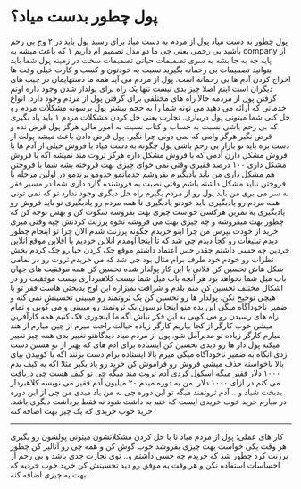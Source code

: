 # پول چطور بدست میاد؟ 

پول چطور به دست میاد پول از مردم به دست میاد برای رسید پول باید در ۲ وج بی رحم باشید بی رحمی یعنی چی ما دو مدل تصمیم ام داریم ۱ که باعث میشه یه company از پایه جه به جا بشه یه سری تصمیمات حیاتی تصمیمات سخت در زمینه پول شما باید بتوانید تصمیمات بی رحمانه بگیرید نسبت به خودتون و کسب و کارت خیلی وقت ها اخراج کردن آدم ها بی رحمانه است.
پول از مردم می آید همه ما دستهایمان در جیب های دیگران است اینم اصلا چیز بدی نیست تنها یک راه برای پولدار شدن وجود داره اونم گرفتن پول از مردمه حالا راه های مختلفی برای گرفتن پول از مردم وجود دارد.  انواع خدماتی که ارائه می دهید می تونه شما را به حجم بیشتر پول برسونه مشکلات مردم رو حل کنی شما میتونی پول دربیاری. تجارت یعنی حل کردن مشکلات مردم ۱ باید یاد بگیری که بی رحم باشی نسبت به حساب و کتاب نسبت به امور مالی هرگز پول قرض نده و قرض نگیر هرگز وامی که نمی دونی چرا نگیر.
پول قرض دادن باعث میشه پولت از دست بره باید تو بازار بی رحم باشی پول چگونه به دست میاد با فروش خیلی از آدم ها با فروش مشکل دارن آدمی که با فروش مشکل داره هرگز ثروت مند نمیشه اگه با فروش مشکل داری ۱۰۰ درصد فقیری وقتی نمی خوای چیزی بهت فروخته بشه شما با فروختن هم مشکل داری من باید یادبگیرم بفروشم خدماتمو خدومو برندمو در اولین مرحله با فروختن نباید مشکل داشته باشم وقتی نصبت به فروشنده گارد داری شما در مسیر فقر به سر می بری من باید پول رو از مردم بگیرم راه حل دیگری وجود ندارد تو که نمی تونی همه مردم رو یادبگیری باید خودتو یادبگیری تا همه مردم رو یادبگیری تو باید فروش رو یادبگیری یه تمرین هرکسی خواست چیزی بهت بفروشه سکوت کن و بهش توجه کن که چطور بهت میفروشه و چه چیزی بهت می فروشه نحوه پرزنت کردنش چیه وقتی میری خرید از خودت بپرس من چرا اینو خریدم چگونه پرزنت شدم الان چرا تو اینجام چطور دیدم تبلیغات رو کجا دیدم چی شد که تا اینجا اومدم انلاین خردیم یا افلاین موقع انلاین خردین چه حسی داشتم چقدر حس اعتماد داشتم موقع چک کردن چیا رو چک کردم بخش نظرات رو خودم خود طرف برام مثال بود چی شد که من خریدم
ثروت رو در تمامی شکل هاش تحسین کن فلانی با این کار پولدار شده تحسین کن همه موفقیت های جهان باب میل شما نخواهد بود هر آنچه باب میل شما نیست کلاهبرداری نیست موفقیت رو در اشکال مختلف تحسین کن منم بلدم و شرافت نمیزاره این اوج بدبختی هاست فقر تو با هیچی توجیح نکن.
پولدار ها رو تحسین کن یک ثروتمند رو میبینی تحسینش نمی کنه و ضمیر ناخودآگاه میگی این بده منو اینجا نرسون یک ثروتمند رو میبینی و می کوبی و تمام راه های رسیدن رو می کوبی به این فکر نباش اگه ما اینجوری فک کنیم همه کارآفرین میشن خوب کارگر از کجا بیاریم کارگر زیاده خیالت راحت میرم از چین میارم از هند میارم کارگر زیاده تو مدیرآمل شو.
پول از مردم میاد دیدگاهتو تغییر بدی همه چیز تغییر میکنه پول دار ها رو دیدی تحسین کن ایستاده برای ادم های که بهتر از تو هستن دست زدی انگاه به ضمیر ناخودآگاه میگی میرم بالا ایستاده برام دست بزنند اگه با کوبیدن بیای بالا ناخواسته حذف میشی فروش رو فراموش کن خرید رو یاد بگیر مثلا اگه یه کیف بدم ۱۰۰۰ دلار فقیر میگه اسکول کردی آدم ثروت مند میگه چی تو کیف هست چی دریافت می کنم در ازای ۱۰۰۰ دلار. من یه دوره میدم ۲۰ میلیون آدم فقیر می نویسه کلاهبردار بدبخت شیاد و ..
آدم ثروتمند میگه تو این دوره چی به من یاد میدی من چی از این دوره در میارم خرید خوب خریدی ایست که ختم به داشت شود نه فقط برداشت دیگری باشد.
خرید خوب خریدی که یک چیز بهت اضافه کنه 

<hr />

کار های عملی:‌ پول از مردم میاد تا با حل کردن مشکلاتشون میتونی پولشون رو بگیری هر وقت یکی خواست بهت چیزی بفروشد خوب گوش کن و همه چی رو آنالیز کن چطور پرزنت کرد چطور شد که خریدم چه حسی داشتم و.. توی تجارت جدی باشد و بی رحم از احساسات استفاده نکن و هر وقت یه موفق رو دید تحسینش کن خرید خوب خردیه که بهت یه چیزی اضافه کنه.